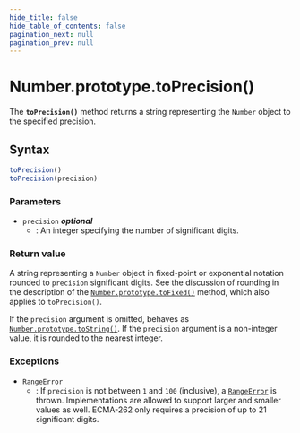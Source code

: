 ```yaml
---
hide_title: false
hide_table_of_contents: false
pagination_next: null
pagination_prev: null
---
```

# Number.prototype.toPrecision()

The **`toPrecision()`** method returns a string representing
the `Number` object to the specified precision.

## Syntax

```js
toPrecision()
toPrecision(precision)
```

### Parameters

- `precision` _**optional**_
  - : An integer specifying the number of significant digits.

### Return value

A string representing a `Number` object in fixed-point or exponential
notation rounded to `precision` significant digits. See the discussion of
rounding in the description of the [`Number.prototype.toFixed()`](../../../globals/Number/prototype/toFixed.md) method,
which also applies to `toPrecision()`.

If the `precision` argument is omitted, behaves as
[`Number.prototype.toString()`](../../../globals/Number/prototype/toString.md). If the `precision` argument is a
non-integer value, it is rounded to the nearest integer.

### Exceptions

- `RangeError`
  - : If `precision` is not between `1` and `100`
    (inclusive), a [`RangeError`](../../../globals/RangeError/RangeError.md) is thrown. Implementations are allowed to
    support larger and smaller values as well. ECMA-262 only requires a precision of up to
    21 significant digits.
